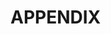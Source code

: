 # APPENDIX {-}
\let\newpage\relax
<!-- this imports my publication -->
\includepdf[scale= 0.9, pages={2-last}, pagecommand={\thispagestyle{plain}}, fitpaper = true]{pubs/pfruct-report.pdf}
